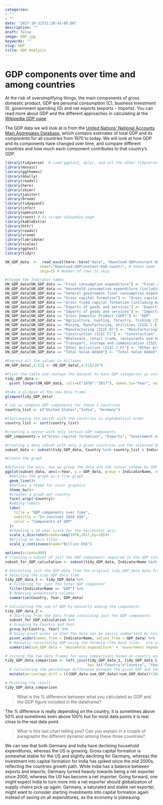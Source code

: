 ```yaml
---
categories:
- ""
- ""
date: "2017-10-31T21:28:43-05:00"
description: ""
draft: false
image: GDP.jpg
keywords: ""
slug: GDP
title: GDP Analysis
---
```


# GDP components over time and among countries

At the risk of oversimplifying things, the main components of gross domestic product, GDP are personal consumption (C), business investment (I), government spending (G) and net exports (exports - imports). You can read more about GDP and the different approaches in calculating at the [Wikipedia GDP page](https://en.wikipedia.org/wiki/Gross_domestic_product).

The GDP data we will look at is from the [United Nations' National Accounts Main Aggregates Database](https://unstats.un.org/unsd/snaama/Downloads), which contains estimates of total GDP and its components for all countries from 1970 to today. We will look at how GDP and its components have changed over time, and compare different countries and how much each component contributes to that country's GDP.

```r
library(tidyverse)  # Load ggplot2, dplyr, and all the other tidyverse packages
library(mosaic)
library(ggthemes)
library(GGally)
library(readxl)
library(here)
library(skimr)
library(janitor)
library(broom)
library(tidyquant)
library(infer)
library(openintro)
library(rvest) # to scrape wikipedia page
library(kableExtra)
library(httr)
library(readxl)
library(vroom)
library(lubridate)
library(scales)
library(ggtext)
library(tidyr)
```


```r

UN_GDP_data  <-  read_excel(here::here("data", "Download-GDPconstant-USD-countries.xlsx"), # Excel filename
                sheet="Download-GDPconstant-USD-countr", # Sheet name
                skip=2) # Number of rows to skip

```

```r
#change the Indicator names
UN_GDP_data[UN_GDP_data == "Final consumption expenditure"] <- "Final consumption exp"
UN_GDP_data[UN_GDP_data == "Household consumption expenditure (including Non-profit institutions serving households)"] <- "Household expenditure"
UN_GDP_data[UN_GDP_data == "General government final consumption expenditure"] <- "Government expenditure"
UN_GDP_data[UN_GDP_data == "Gross capital formation"] <- "Gross capital formation"
UN_GDP_data[UN_GDP_data == "Gross fixed capital formation (including Acquisitions less disposals of valuables)"] <- "Gross fixed capital formation"
UN_GDP_data[UN_GDP_data == "Exports of goods and services"] <- "Exports"
UN_GDP_data[UN_GDP_data == "Imports of goods and services"] <- "Imports"
UN_GDP_data[UN_GDP_data == "Gross Domestic Product (GDP)"] <- "GDP"
UN_GDP_data[UN_GDP_data == "Agriculture, hunting, forestry, fishing (ISIC A-B)"] <- "Agriculture"
UN_GDP_data[UN_GDP_data == "Mining, Manufacturing, Utilities (ISIC C-E)"] <- "Mining, Manufacturing, Utilities"
UN_GDP_data[UN_GDP_data == "Manufacturing (ISIC D)"] <- "Manufacturing"
UN_GDP_data[UN_GDP_data == "Construction (ISIC F)"] <- "Construction"
UN_GDP_data[UN_GDP_data == "Wholesale, retail trade, restaurants and hotels (ISIC G-H)"] <- "Wholesale, retail trade, hospitality"
UN_GDP_data[UN_GDP_data == "Transport, storage and communication (ISIC I)"] <- "Transport, storage and comms"
UN_GDP_data[UN_GDP_data == "Other Activities (ISIC J-P)"] <- "Other Activities"
UN_GDP_data[UN_GDP_data == "Total Value Added"] <- "Total Value Added"

#Express all the values in billions 
UN_GDP_data[,4:51] <- UN_GDP_data[,4:51]/10^9

#Pivot the table and reshape the dataset to have GDP categories as columns
tidy_GDP_data <- 
  pivot_longer(UN_GDP_data, cols=c("1970":"2017"), names_to="Year", values_to="GDP_data")

#take a glimpse at the new data frame
glimpse(tidy_GDP_data)

# Let us compare GDP components for these 3 countries
country_list <- c("United States","India", "Germany")
```

```r

#rearranging the vector with the countries in alphabetical order
country_list <- sort(country_list)

#creating a vector with only certain GDP components
GDP_components = c("Gross capital formation", "Exports", "Government expenditure", "Household expenditure", "Imports")

#creating a data subset with only 3 given countries and the selected GDP components
subset_data <- subset(tidy_GDP_data, Country %in% country_list & IndicatorName %in% GDP_components)

#Create the graph

#definine the axis, how we group the data and the colour scheme by GDP components
ggplot(subset_data, aes(x=Year, y = GDP_data, group = IndicatorName, colour = IndicatorName))+ 
  #defines the graph as a line graph
  geom_line()+
  #defines a theme for nicer graphics
  theme_bw()+
  #creates a graph per country
  facet_wrap(~Country)+
  #adding labels
  labs(
    title = "GDP components over time",
    subtitle = "In constant 2010 USD",
    color = "Components of GDP"
  )+
  #choosing a 10 year scale for the horizontal axis
  scale_x_discrete(breaks=seq(1970,2017,by=10))+ 
  #writing an axis title
  scale_y_continuous(name="Billion US$")

```

```r
options(scipen=999)
# Creating a subset of just the GDP components required in the GDP calculations
subset_for_GDP_calculation <- subset(tidy_GDP_data, IndicatorName %in% GDP_components)

# Extracting just the GDP data from the original tidy_GDP_data data frame
# Selecting the tidy_GDP data fram
tidy_GDP_data_1 <- tidy_GDP_data %>%
  # Filtering for just the total GDP component
  filter(IndicatorName == "GDP") %>%
  # Removing unnecessary columns
  summarise(Country, Year, GDP_data)

# Calculating the sum of GDP by manually adding the components
tidy_GDP_data_2 <- 
  # Starting from the data frame containing just the GDP components
  subset_for_GDP_calculation %>%
  # Grouping by Country and Year
  group_by(Country, Year) %>%
  # Using pivot wider so that the data can be easily summarized by column
  pivot_wider(names_from = IndicatorName, values_from = GDP_data) %>%
  # Manually calculating GDP using the formula (the back ticks ` are used when the column names have spaces in them)
  summarise(sum_GDP_data = `Household expenditure` + `Government expenditure` + `Gross capital formation` + Exports - Imports)

# Joining the two data frames for easy comparisons based on country and year
tidy_GDP_data_comparison <- left_join(tidy_GDP_data_2, tidy_GDP_data_1, 
                                      by= (c("Country"="Country", "Year"="Year"))) %>%
  # Calculating the percentage difference between the given GDP and the calculated GDP
  mutate(percentage_diff = (((GDP_data-sum_GDP_data)/sum_GDP_data))*100)

# Printing the result
tidy_GDP_data_comparison
```

> What is the % difference between what you calculated as GDP and the GDP figure included in the dataframe?

The % difference is really depending on the country, it is sometimes above 50% and sometimes even above 100% but for most data points it is real close to the real data point. 

> What is this last chart telling you? Can you explain in a couple of paragraphs the different dynamic among these three countries? 

We can see that both Germany and India have declining household expenditures, whereas the US is growing. Gross capital formation is somewhat stable for the US and slightly declining for Germany, whereas the investment into capital formation for India has spiked since the mid 2000s, reflecting the countries growth path. While India has a balance between exports and imports, Germany turned heavily towards being a net exporter since 2000, whereas the US has become a net importer. Going forward, one might expect India to turn more into a net exporter should globalization of supply chains pick up again. Germany, a saturated and stable net exporter, might want to consider starting investments into capital formation again instead of saving on all expenditures, as the economy is plateauing.